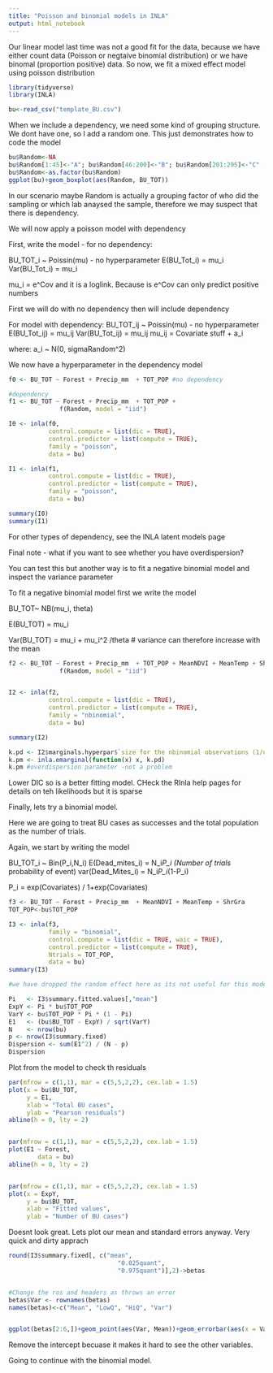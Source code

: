 ```yaml
---
title: "Poisson and binomial models in INLA"
output: html_notebook
---
```


Our linear model last time was not a good fit for the data, because we have either count data (Poisson or negtaive binomial distribution) or we have binomal (proportion positive) data. So now, we fit a mixed effect model using poisson distribution


```r
library(tidyverse)
library(INLA)

bu<-read_csv("template_BU.csv")

```

When we include a dependency, we need some kind of grouping structure. We dont have one, so I add a random one. This just demonstrates how to code the model

```r
bu$Random<-NA
bu$Random[1:45]<-"A"; bu$Random[46:200]<-"B"; bu$Random[201:295]<-"C"
bu$Random<-as.factor(bu$Random)
ggplot(bu)+geom_boxplot(aes(Random, BU_TOT))
```

In our scenario maybe Random is actually a grouping factor of who did the sampling or which lab anaysed the sample, therefore we may suspect that there is dependency.

We will now apply a poisson model with dependency

First, write the model - for no dependency:

BU_TOT_i ~ Poissin(mu) - no hyperparameter
E(BU_Tot_i) = mu_i
Var(BU_Tot_i) = mu_i

mu_i = e^Cov and it is a loglink. Because is e^Cov can only predict positive numbers

First we will do with no dependency then will include dependency

For model with dependency:
BU_TOT_ij ~ Poissin(mu) - no hyperparameter
E(BU_Tot_ij) = mu_ij
Var(BU_Tot_ij) = mu_ij
mu_ij         = Covariate stuff + a_i

 where: 
a_i ~ N(0, sigmaRandom^2)


We now have a hyperparameter in the dependency model



```r
f0 <- BU_TOT ~ Forest + Precip_mm  + TOT_POP #no dependency

#dependency
f1 <- BU_TOT ~ Forest + Precip_mm  + TOT_POP +
              f(Random, model = "iid")

I0 <- inla(f0, 
           control.compute = list(dic = TRUE),
           control.predictor = list(compute = TRUE),
           family = "poisson",
           data = bu)

I1 <- inla(f1, 
           control.compute = list(dic = TRUE),
           control.predictor = list(compute = TRUE),
           family = "poisson",
           data = bu)

summary(I0)
summary(I1)


```

For other types of dependency, see the INLA latent models page

Final note - what if you want to see whether you have overdispersion?

You can test this but another way is to fit a negative binomial model and inspect the variance parameter

To fit a negative binomial model first we write the model

BU_TOT~ NB(mu_i, theta)

E(BU_TOT) = mu_i


Var(BU_TOT) = mu_i + mu_i^2 /theta # variance can therefore increase with the mean


```r
f2 <- BU_TOT ~ Forest + Precip_mm  + TOT_POP + MeanNDVI + MeanTemp + ShrGra+
              f(Random, model = "iid")


I2 <- inla(f2, 
           control.compute = list(dic = TRUE),
           control.predictor = list(compute = TRUE),
           family = "nbinomial",
           data = bu)

summary(I2)

k.pd <- I2$marginals.hyperpar$`size for the nbinomial observations (1/overdispersion)`
k.pm <- inla.emarginal(function(x) x, k.pd)
k.pm #overdispersion parameter -not a problem
```


Lower DIC so is a better fitting model. CHeck the RInla help pages for details on teh likelihoods but it is sparse

Finally, lets try a binomial model.

Here we are going to treat BU cases as successes and the total population as the number of trials.

Again, we start by writing the model

BU_TOT_i ~ Bin(P_i,N_i)
E(Dead_mites_i) = N_i*P_i (Number of trials * probability of event)
var(Dead_Mites_i) = N_i*P_i*(1-P_i)

P_i = exp(Covariates) / 1+exp(Covariates)

```r

f3 <- BU_TOT ~ Forest + Precip_mm  + MeanNDVI + MeanTemp + ShrGra
TOT_POP<-bu$TOT_POP

I3 <- inla(f3,
           family = "binomial",
           control.compute = list(dic = TRUE, waic = TRUE),
           control.predictor = list(compute = TRUE),
           Ntrials = TOT_POP, 
           data = bu)
summary(I3)

#we have dropped the random effect here as its not useful for this model

Pi   <- I3$summary.fitted.values[,"mean"] 
ExpY <- Pi * bu$TOT_POP
VarY <- bu$TOT_POP * Pi * (1 - Pi) 
E1   <- (bu$BU_TOT - ExpY) / sqrt(VarY)
N    <- nrow(bu)
p <- nrow(I3$summary.fixed)
Dispersion <- sum(E1^2) / (N - p)
Dispersion

```

Plot from the model to check th residuals

```r
par(mfrow = c(1,1), mar = c(5,5,2,2), cex.lab = 1.5)
plot(x = bu$BU_TOT,
     y = E1,
     xlab = "Total BU cases",
     ylab = "Pearson residuals")
abline(h = 0, lty = 2)     


par(mfrow = c(1,1), mar = c(5,5,2,2), cex.lab = 1.5)
plot(E1 ~ Forest, 
        data = bu)
abline(h = 0, lty = 2)     


par(mfrow = c(1,1), mar = c(5,5,2,2), cex.lab = 1.5)
plot(x = ExpY,
     y = bu$BU_TOT,
     xlab = "Fitted values",
     ylab = "Number of BU cases")

```

Doesnt look great. Lets plot our mean and standard errors anyway. Very quick and dirty apprach

```r
round(I3$summary.fixed[, c("mean",
                              "0.025quant",  
                              "0.975quant")],2)->betas


#Change the ros and headers as throws an error
betas$Var <- rownames(betas)
names(betas)<-c("Mean", "LowQ", "HiQ", "Var")


ggplot(betas[2:6,])+geom_point(aes(Var, Mean))+geom_errorbar(aes(x = Var, ymax =  HiQ, ymin =  LowQ))+geom_hline(aes(yintercept = 0), col = 2, linetype = "dashed")+theme_classic()


```

Remove the intercept becuase it makes it hard to see the other variables.

Going to continue with the binomial model.
